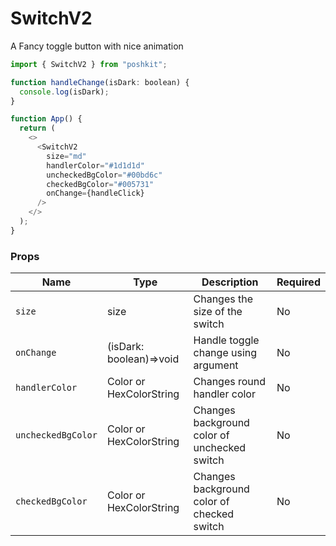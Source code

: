 <!-- Custom-MDX-Documentation.mdx -->

# SwitchV2

A Fancy toggle button with nice animation

```js
import { SwitchV2 } from "poshkit";

function handleChange(isDark: boolean) {
  console.log(isDark);
}

function App() {
  return (
    <>
      <SwitchV2
        size="md"
        handlerColor="#1d1d1d"
        uncheckedBgColor="#00bd6c"
        checkedBgColor="#005731"
        onChange={handleClick}
      />
    </>
  );
}
```

### Props

| Name               | Type                    | Description                                  | Required |
| ------------------ | ----------------------- | -------------------------------------------- | -------- |
| `size`             | size                    | Changes the size of the switch               | No       |
| `onChange`         | (isDark: boolean)=>void | Handle toggle change using argument          | No       |
| `handlerColor`     | Color or HexColorString | Changes round handler color                  | No       |
| `uncheckedBgColor` | Color or HexColorString | Changes background color of unchecked switch | No       |
| `checkedBgColor`   | Color or HexColorString | Changes background color of checked switch   | No       |
